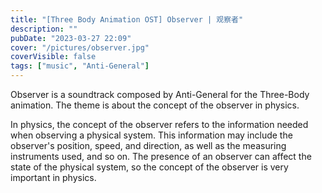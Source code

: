 ---
title: "[Three Body Animation OST] Observer | 观察者"
description: ""
pubDate: "2023-03-27 22:09"
cover: "/pictures/observer.jpg"
coverVisible: false
tags: ["music", "Anti-General"]
---


<YouTube url="https://www.youtube.com/embed/Q-GZQveCcYQ" />

Observer is a soundtrack composed by Anti-General for the Three-Body animation. The theme is about the concept of the observer in physics.

In physics, the concept of the observer refers to the information needed when observing a physical system. This information may include the observer's position, speed, and direction, as well as the measuring instruments used, and so on. The presence of an observer can affect the state of the physical system, so the concept of the observer is very important in physics.
